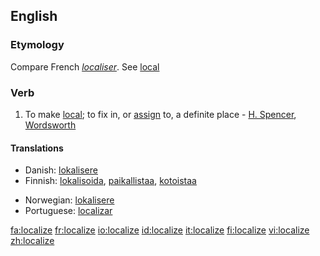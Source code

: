 ==English==

===Etymology===
Compare French ''[[localiser]]''. See [[local]]

===Verb===
{{en-verb|localiz|ing}}

# {{transitive}} To make [[local]]; to fix in, or [[assign]] to, a definite place - [[H. Spencer]], [[Wordsworth]]

====Translations====
{{top}}
*Danish: [[lokalisere]]
*Finnish: [[lokalisoida]], [[paikallistaa]], [[kotoistaa]]
{{mid}}
*Norwegian: [[lokalisere]]
*Portuguese: [[localizar]]
{{bottom}}

[[fa:localize]]
[[fr:localize]]
[[io:localize]]
[[id:localize]]
[[it:localize]]
[[fi:localize]]
[[vi:localize]]
[[zh:localize]]